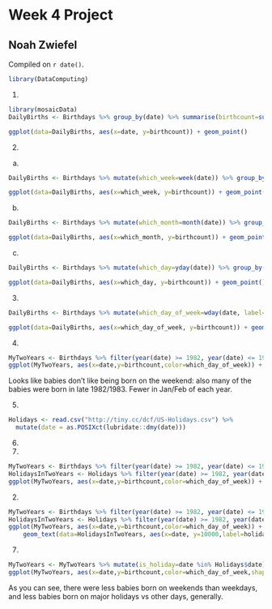 # Week 4 Project

## Noah Zwiefel

<!-- leave this material as is -->
Compiled on `r date()`.

```r
library(DataComputing)
```
<!-- put your content after this line -->

1.

``` r
library(mosaicData)
DailyBirths <- Birthdays %>% group_by(date) %>% summarise(birthcount=sum(births))

ggplot(data=DailyBirths, aes(x=date, y=birthcount)) + geom_point()
```

2.

a.

``` r
DailyBirths <- Birthdays %>% mutate(which_week=week(date)) %>% group_by(which_week) %>% summarise(birthcount=sum(births))

ggplot(data=DailyBirths, aes(x=which_week, y=birthcount)) + geom_point()

```

b.
``` r
DailyBirths <- Birthdays %>% mutate(which_month=month(date)) %>% group_by(which_month) %>% summarise(birthcount=sum(births))

ggplot(data=DailyBirths, aes(x=which_month, y=birthcount)) + geom_point()
```

c.
``` r
DailyBirths <- Birthdays %>% mutate(which_day=yday(date)) %>% group_by(which_day) %>% summarise(birthcount=sum(births))

ggplot(data=DailyBirths, aes(x=which_day, y=birthcount)) + geom_point()

```

3.

``` r
DailyBirths <- Birthdays %>% mutate(which_day_of_week=wday(date, label=TRUE)) %>% group_by(which_day_of_week) %>% summarise(birthcount=sum(births))

ggplot(data=DailyBirths, aes(x=which_day_of_week, y=birthcount)) + geom_point()

```

4.

``` r
MyTwoYears <- Birthdays %>% filter(year(date) >= 1982, year(date) <= 1983)  %>% mutate(which_day_of_week=wday(date, label=TRUE)) %>% group_by(date) %>% mutate(birthcount=sum(births))
ggplot(MyTwoYears, aes(x=date,y=birthcount,color=which_day_of_week)) + geom_point()
```

Looks like babies don't like being born on the weekend: also many of the babies were born in late 1982/1983. Fewer in Jan/Feb of each year.

5.

``` r
Holidays <- read.csv("http://tiny.cc/dcf/US-Holidays.csv") %>%
  mutate(date = as.POSIXct(lubridate::dmy(date)))
```

6.

1.

``` r
MyTwoYears <- Birthdays %>% filter(year(date) >= 1982, year(date) <= 1983)  %>% mutate(which_day_of_week=wday(date, label=TRUE)) %>% group_by(date) %>% mutate(birthcount=sum(births))
HolidaysInTwoYears <- Holidays %>% filter(year(date) >= 1982, year(date) <= 1983) %>% mutate(which_day_of_week=wday(date, label=TRUE))
ggplot(MyTwoYears, aes(x=date,y=birthcount,color=which_day_of_week)) + geom_point() + geom_vline(data=HolidaysInTwoYears,aes(xintercept=as.numeric(date),color=which_day_of_week))
```

2.

```r
MyTwoYears <- Birthdays %>% filter(year(date) >= 1982, year(date) <= 1983)  %>% mutate(which_day_of_week=wday(date, label=TRUE)) %>% group_by(date) %>% mutate(birthcount=sum(births))
HolidaysInTwoYears <- Holidays %>% filter(year(date) >= 1982, year(date) <= 1983) %>% mutate(which_day_of_week=wday(date, label=TRUE))
ggplot(MyTwoYears, aes(x=date,y=birthcount,color=which_day_of_week)) + geom_point() + geom_vline(data=HolidaysInTwoYears,aes(xintercept=as.numeric(date),color=which_day_of_week)) +
    geom_text(data=HolidaysInTwoYears, aes(x=date, y=10000,label=holiday, angle=80))
```

7.

``` r
MyTwoYears <- MyTwoYears %>% mutate(is_holiday=date %in% Holidays$date)
ggplot(MyTwoYears, aes(x=date,y=birthcount,color=which_day_of_week,shape=is_holiday, size=is_holiday)) + geom_point()
```

As you can see, there were less babies born on weekends than weekdays, and less babies born on major holidays vs other days, generally.